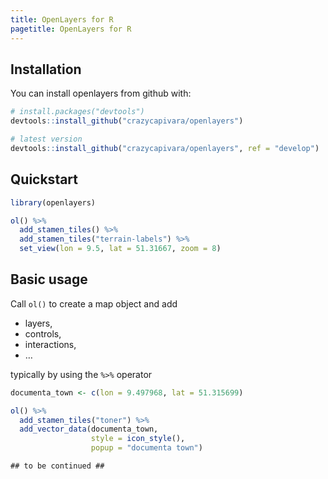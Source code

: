 ```yaml
---
title: OpenLayers for R
pagetitle: OpenLayers for R
---
```


## Installation

You can install openlayers from github with:

```r
# install.packages("devtools")
devtools::install_github("crazycapivara/openlayers")

# latest version
devtools::install_github("crazycapivara/openlayers", ref = "develop")
```

## Quickstart

```r
library(openlayers)

ol() %>%
  add_stamen_tiles() %>%
  add_stamen_tiles("terrain-labels") %>%
  set_view(lon = 9.5, lat = 51.31667, zoom = 8)
```

## Basic usage

Call `ol()` to create a map object and add

* layers,
* controls,
* interactions,
* ...

typically by using the `%>%` operator

```r
documenta_town <- c(lon = 9.497968, lat = 51.315699)

ol() %>%
  add_stamen_tiles("toner") %>%
  add_vector_data(documenta_town,
                  style = icon_style(),
                  popup = "documenta town")
```

`## to be continued ##`
